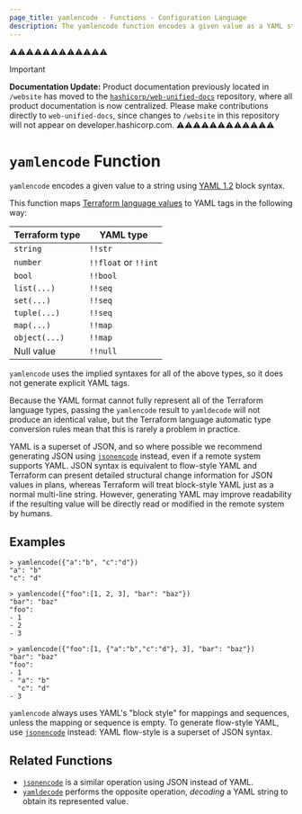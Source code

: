 ```yaml
---
page_title: yamlencode - Functions - Configuration Language
description: The yamlencode function encodes a given value as a YAML string.
---
```


⚠️⚠️⚠️⚠️⚠️⚠️⚠️⚠️⚠️⚠️⚠️⚠️
> [!IMPORTANT]  
> **Documentation Update:** Product documentation previously located in `/website` has moved to the [`hashicorp/web-unified-docs`](https://github.com/hashicorp/web-unified-docs) repository, where all product documentation is now centralized. Please make contributions directly to `web-unified-docs`, since changes to `/website` in this repository will not appear on developer.hashicorp.com.
⚠️⚠️⚠️⚠️⚠️⚠️⚠️⚠️⚠️⚠️⚠️⚠️


# `yamlencode` Function

`yamlencode` encodes a given value to a string using
[YAML 1.2](https://yaml.org/spec/1.2/spec.html) block syntax.

This function maps
[Terraform language values](/terraform/language/expressions/types)
to YAML tags in the following way:

| Terraform type | YAML type            |
| -------------- | -------------------- |
| `string`       | `!!str`              |
| `number`       | `!!float` or `!!int` |
| `bool`         | `!!bool`             |
| `list(...)`    | `!!seq`              |
| `set(...)`     | `!!seq`              |
| `tuple(...)`   | `!!seq`              |
| `map(...)`     | `!!map`              |
| `object(...)`  | `!!map`              |
| Null value     | `!!null`             |

`yamlencode` uses the implied syntaxes for all of the above types, so it does
not generate explicit YAML tags.

Because the YAML format cannot fully represent all of the Terraform language
types, passing the `yamlencode` result to `yamldecode` will not produce an
identical value, but the Terraform language automatic type conversion rules
mean that this is rarely a problem in practice.

YAML is a superset of JSON, and so where possible we recommend generating
JSON using [`jsonencode`](/terraform/language/functions/jsonencode) instead, even if
a remote system supports YAML. JSON syntax is equivalent to flow-style YAML
and Terraform can present detailed structural change information for JSON
values in plans, whereas Terraform will treat block-style YAML just as a normal
multi-line string. However, generating YAML may improve readability if the
resulting value will be directly read or modified in the remote system by
humans.

## Examples

```
> yamlencode({"a":"b", "c":"d"})
"a": "b"
"c": "d"

> yamlencode({"foo":[1, 2, 3], "bar": "baz"})
"bar": "baz"
"foo":
- 1
- 2
- 3

> yamlencode({"foo":[1, {"a":"b","c":"d"}, 3], "bar": "baz"})
"bar": "baz"
"foo":
- 1
- "a": "b"
  "c": "d"
- 3
```

`yamlencode` always uses YAML's "block style" for mappings and sequences, unless
the mapping or sequence is empty. To generate flow-style YAML, use
[`jsonencode`](/terraform/language/functions/jsonencode) instead: YAML flow-style is a superset
of JSON syntax.

## Related Functions

- [`jsonencode`](/terraform/language/functions/jsonencode) is a similar operation using JSON instead
  of YAML.
- [`yamldecode`](/terraform/language/functions/yamldecode) performs the opposite operation, _decoding_
  a YAML string to obtain its represented value.
